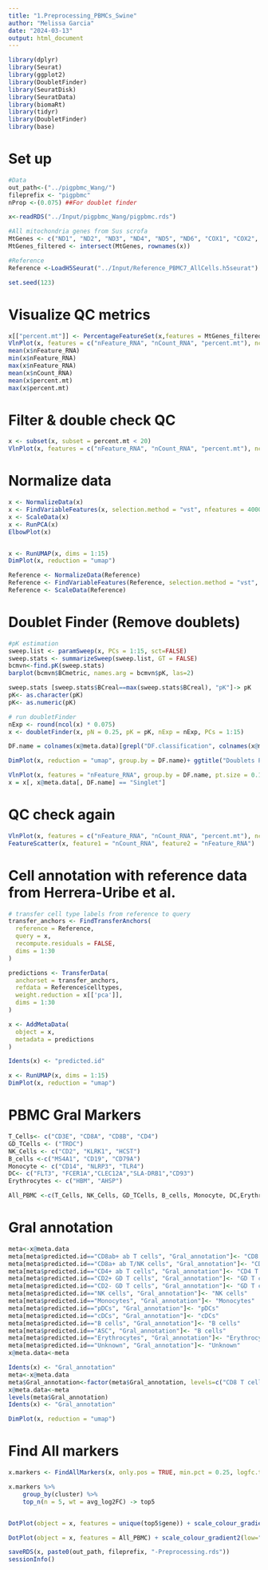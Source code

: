 ```yaml
---
title: "1.Preprocessing_PBMCs_Swine"
author: "Melissa Garcia"
date: "2024-03-13"
output: html_document
---
```

```r
library(dplyr)
library(Seurat)
library(ggplot2)
library(DoubletFinder)
library(SeuratDisk)
library(SeuratData)
library(biomaRt)
library(tidyr)
library(DoubletFinder)
library(base)
```


# Set up
```r
#Data
out_path<-("../pigpbmc_Wang/")
fileprefix <- "pigpbmc"
nProp <-(0.075) ##For doublet finder

x<-readRDS("../Input/pigpbmc_Wang/pigpbmc.rds")

#All mitochondria genes from Sus scrofa
MtGenes <- c("ND1", "ND2", "ND3", "ND4", "ND5", "ND6", "COX1", "COX2", "COX3", "CYTB", "ATP6", "ATP8", "ND4L", "ENSSSCG00000018060","ENSSSCG00000018061", "ENSSSCG00000018062", "ENSSSCG00000018063", "ENSSSCG00000018064", "ENSSSCG00000018066", "ENSSSCG00000018067", "ENSSSCG00000018068", "ENSSSCG00000018070", "ENSSSCG00000018071", "ENSSSCG00000018072", "ENSSSCG00000018073", "ENSSSCG00000018074", "ENSSSCG00000018076", "ENSSSCG00000018077", "ENSSSCG00000018079", "ENSSSCG00000018083", "ENSSSCG00000018085", "ENSSSCG00000018088", "ENSSSCG00000018089", "ENSSSCG00000018090", "ENSSSCG00000018093", "ENSSSCG00000018095", "ENSSSCG00000018096")
MtGenes_filtered <- intersect(MtGenes, rownames(x))

#Reference
Reference <-LoadH5Seurat("../Input/Reference_PBMC7_AllCells.h5seurat")

set.seed(123)
```

# Visualize QC metrics 
```r
x[["percent.mt"]] <- PercentageFeatureSet(x,features = MtGenes_filtered)
VlnPlot(x, features = c("nFeature_RNA", "nCount_RNA", "percent.mt"), ncol = 3)
mean(x$nFeature_RNA)
min(x$nFeature_RNA)
max(x$nFeature_RNA)
mean(x$nCount_RNA)
mean(x$percent.mt)
max(x$percent.mt)
```

# Filter & double check QC
```r
x <- subset(x, subset = percent.mt < 20)
VlnPlot(x, features = c("nFeature_RNA", "nCount_RNA", "percent.mt"), ncol = 3)
```

# Normalize data
```r
x <- NormalizeData(x)
x <- FindVariableFeatures(x, selection.method = "vst", nfeatures = 4000)
x <- ScaleData(x)
x <- RunPCA(x)
ElbowPlot(x)


x <- RunUMAP(x, dims = 1:15)
DimPlot(x, reduction = "umap")

Reference <- NormalizeData(Reference)
Reference <- FindVariableFeatures(Reference, selection.method = "vst", nfeatures = 4000)
Reference <- ScaleData(Reference)
```

# Doublet Finder (Remove doublets)
```r
#pK estimation
sweep.list <- paramSweep(x, PCs = 1:15, sct=FALSE)
sweep.stats <- summarizeSweep(sweep.list, GT = FALSE)
bcmvn<-find.pK(sweep.stats)
barplot(bcmvn$BCmetric, names.arg = bcmvn$pK, las=2)

sweep.stats [sweep.stats$BCreal==max(sweep.stats$BCreal), "pK"]-> pK
pK<- as.character(pK)
pK<- as.numeric(pK)

# run doubletFinder
nExp <- round(ncol(x) * 0.075)  
x <- doubletFinder(x, pN = 0.25, pK = pK, nExp = nExp, PCs = 1:15)

DF.name = colnames(x@meta.data)[grepl("DF.classification", colnames(x@meta.data))]

DimPlot(x, reduction = "umap", group.by = DF.name)+ ggtitle("Doublets PBMC7")

VlnPlot(x, features = "nFeature_RNA", group.by = DF.name, pt.size = 0.1)
x = x[, x@meta.data[, DF.name] == "Singlet"]
```

# QC check again
```r
VlnPlot(x, features = c("nFeature_RNA", "nCount_RNA", "percent.mt"), ncol = 3)
FeatureScatter(x, feature1 = "nCount_RNA", feature2 = "nFeature_RNA") 
```

# Cell annotation with reference data from Herrera-Uribe et al. 
```r
# transfer cell type labels from reference to query
transfer_anchors <- FindTransferAnchors(
  reference = Reference,
  query = x,
  recompute.residuals = FALSE,
  dims = 1:30
)

predictions <- TransferData(
  anchorset = transfer_anchors, 
  refdata = Reference$celltypes,
  weight.reduction = x[['pca']],
  dims = 1:30
)

x <- AddMetaData(
  object = x,
  metadata = predictions
)

Idents(x) <- "predicted.id"

x <- RunUMAP(x, dims = 1:15)
DimPlot(x, reduction = "umap")

```
# PBMC Gral Markers
```r
T_Cells<- c("CD3E", "CD8A", "CD8B", "CD4")
GD_TCells <- ("TRDC")
NK_Cells <- c("CD2", "KLRK1", "HCST")
B_cells <-c("MS4A1", "CD19", "CD79A")
Monocyte <- c("CD14", "NLRP3", "TLR4")
DC<- c("FLT3", "FCER1A","CLEC12A","SLA-DRB1","CD93")
Erythrocytes <- c("HBM", "AHSP")

All_PBMC <-c(T_Cells, NK_Cells, GD_TCells, B_cells, Monocyte, DC,Erythrocytes)
```

# Gral annotation
```r
meta<-x@meta.data
meta[meta$predicted.id=="CD8ab+ ab T cells", "Gral_annotation"]<- "CD8 T cells"
meta[meta$predicted.id=="CD8a+ ab T/NK cells", "Gral_annotation"]<- "CD8 T cells"
meta[meta$predicted.id=="CD4+ ab T cells", "Gral_annotation"]<- "CD4 T cells"
meta[meta$predicted.id=="CD2+ GD T cells", "Gral_annotation"]<- "GD T cells"
meta[meta$predicted.id=="CD2- GD T cells", "Gral_annotation"]<- "GD T cells"
meta[meta$predicted.id=="NK cells", "Gral_annotation"]<- "NK cells"
meta[meta$predicted.id=="Monocytes", "Gral_annotation"]<- "Monocytes"	
meta[meta$predicted.id=="pDCs", "Gral_annotation"]<- "pDCs"	
meta[meta$predicted.id=="cDCs", "Gral_annotation"]<- "cDCs"	
meta[meta$predicted.id=="B cells", "Gral_annotation"]<- "B cells"	
meta[meta$predicted.id=="ASC", "Gral_annotation"]<- "B cells"
meta[meta$predicted.id=="Erythrocytes", "Gral_annotation"]<- "Erythrocytes"
meta[meta$predicted.id=="Unknown", "Gral_annotation"]<- "Unknown"
x@meta.data<-meta

Idents(x) <- "Gral_annotation"
meta<-x@meta.data
meta$Gral_annotation<-factor(meta$Gral_annotation, levels=c("CD8 T cells", "CD4 T cells", "GD T cells", "NK cells", "Monocytes", "pDCs", "cDCs", "B cells", "Erythrocytes", "Unknown"))
x@meta.data<-meta
levels(meta$Gral_annotation)
Idents(x) <- "Gral_annotation"

DimPlot(x, reduction = "umap")
```

# Find All markers 
```r
x.markers <- FindAllMarkers(x, only.pos = TRUE, min.pct = 0.25, logfc.threshold = 0.25)

x.markers %>%
    group_by(cluster) %>%
    top_n(n = 5, wt = avg_log2FC) -> top5


DotPlot(object = x, features = unique(top5$gene)) + scale_colour_gradient2(low="mediumpurple1", mid="white", high="firebrick1")+  theme(axis.text.x = element_text(angle = 90, vjust = 0.5, hjust=1))

DotPlot(object = x, features = All_PBMC) + scale_colour_gradient2(low="mediumpurple1", mid="white", high="firebrick1")+  theme(axis.text.x = element_text(angle = 90, vjust = 0.5, hjust=1))
```


```r
saveRDS(x, paste0(out_path, fileprefix, "-Preprocessing.rds"))
sessionInfo()
```

